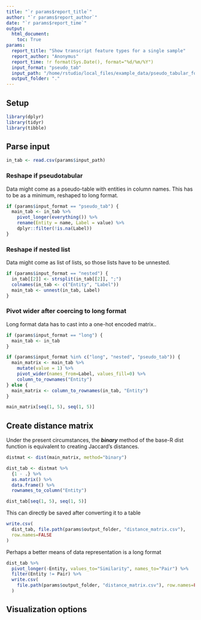 ```yaml
---
title: "`r params$report_title`"
author: "`r params$report_author`"
date: "`r params$report_time`"
output:
  html_document:
    toc: True
params:
  report_title: "Show transcript feature types for a single sample"
  report_author: "Anonymus"
  report_time: !r format(Sys.Date(), format="%d/%m/%Y")
  input_format: "pseudo_tab"
  input_path: "/home/rstudio/local_files/example_data/pseudo_tabular_format.csv"
  output_folder: "."
---
```


## Setup

```r
library(dplyr)
library(tidyr)
library(tibble)
```

## Parse input

```r
in_tab <- read.csv(params$input_path)
```

### Reshape if pseudotabular

Data might come as a pseudo-table with entities in column names. This has to be
as a minimum, reshaped to long format.

```r
if (params$input_format == "pseudo_tab") {
  main_tab <- in_tab %>%
    pivot_longer(everything()) %>%
    rename(Entity = name, Label = value) %>%
    dplyr::filter(!is.na(Label))
}
```

### Reshape if nested list

Data might come as list of lists, so those lists have to be unnested.

```r
if (params$input_format == "nested") {
  in_tab[[2]] <- strsplit(in_tab[[2]], ";")
  colnames(in_tab <- c("Entity", "Label"))
  main_tab <- unnest(in_tab, Label)
}
```

### Pivot wider after coercing to long format

Long format data has to cast into a one-hot encoded matrix..

```r
if (params$input_format == "long") {
  main_tab <- in_tab
}
```

```r
if (params$input_format %in% c("long", "nested", "pseudo_tab")) {
  main_matrix <- main_tab %>%
    mutate(value = 1) %>%
    pivot_wider(names_from=Label, values_fill=0) %>%
    column_to_rownames("Entity")
} else {
  main_matrix <- column_to_rownames(in_tab, "Entity")
}

main_matrix[seq(1, 5), seq(1, 5)]
```

## Create distance matrix

Under the present circumstances, the ***binary*** method of the base-R dist function
is equivalent to creating Jaccard's distances.

```r
distmat <- dist(main_matrix, method="binary")

dist_tab <- distmat %>%
  {1 - .} %>%
  as.matrix() %>%
  data.frame() %>%
  rownames_to_column("Entity")

dist_tab[seq(1, 5), seq(1, 5)]
```

This can directly be saved after converting it to a table

```r
write.csv(
  dist_tab, file.path(params$output_folder, "distance_matrix.csv"),
  row.names=FALSE
)
```

Perhaps a better means of data representation is a long format

```r
dist_tab %>%
  pivot_longer(-Entity, values_to="Similarity", names_to="Pair") %>%
  filter(Entity != Pair) %>%
  write.csv(
    file.path(params$output_folder, "distance_matrix.csv"), row.names=FALSE
  )
```

## Visualization options
